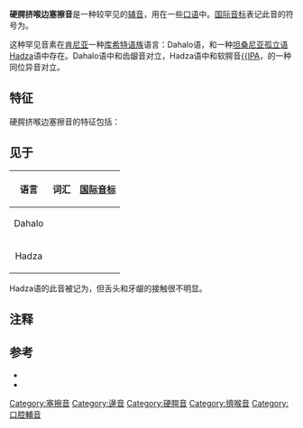 {{NoteTA
|1=腭
}}
{{infobox IPA
| above = 硬腭挤喉边塞擦音
| ipa symbol = cʎ̝̊ʼ}}
'''硬腭挤喉边塞擦音'''是一种较罕见的[[辅音|辅音]]，用在一些[[口语|口语]]中。[[国际音标|国际音标]]表记此音的符号为{{angbr IPA|c͡ʎ̝̊ʼ}}。

这种罕见音素在[[肯尼亚|肯尼亚]]一种[[库希特语族|库希特语族]]语言：Dahalo语，和一种[[坦桑尼亚|坦桑尼亚]][[孤立语|孤立语]]Hadza语中存在。Dahalo语中{{IPA|/c͡ʎ̥̝ʼ/}}和齿龈音{{IPA|/tɬʼ/}}对立，Hadza语中和软腭音[[软腭挤喉边塞擦音|{{IPA]]，{{IPA|/kʼ/}}的一种同位异音对立。

==特征==
硬腭挤喉边塞擦音的特征包括：

{{affricate}}
{{palatal}}
{{voiceless short}}
{{oral}}
{{lateral}}
{{ejective}}

==见于==
{| class="wikitable"
! colspan="2"| 语言 !! 词汇 !! [[国际音标|国际音标]]!! 意义
|-
| colspan="2" align="center"|Dahalo{{sfnp|Maddieson|Spajić|Sands|Ladefoged|1993|p=36}} || colspan=2 align=center| {{IPA|[ʔacʎ̝̊ʼáno]}} ||精液
|-
| colspan="2" align="center"|Hadza{{sfnp|Ladefoged|Maddieson|1996|p=209}} || colspan=2 align=center| {{IPA|[mitcʎ̝̊ʼa]}} ||骨
|}
Hadza语的此音被记为{{IPA|[t͡ʎ̥̝ʼ]}}，但舌头和牙龈的接触很不明显。

==注释==
{{reflist}}

==参考==
{{refbegin}}
* {{SOWL|mode=cs2}}
* {{citation
|last1=Maddieson
|first1=Ian
|authorlink1=Ian Maddieson
|last2=Spajić
|first2=Siniša
|last3=Sands
|first3=Bonny
|last4=Ladefoged
|first4=Peter
|authorlink4=Peter Ladefoged
|year=1993
|chapter=Phonetic structures of Dahalo
|editor-last1=Maddieson
|editor-first1=Ian
|title=UCLA working papers in phonetics: Fieldwork studies of targeted languages
|volume=84
|pages=25–65
|publication-place=Los Angeles
|publisher=The UCLA Phonetics Laboratory Group
|url=http://escholarship.org/uc/item/8k45g432
|accessdate=2020-12-31
|archive-date=2020-11-22
|archive-url=https://web.archive.org/web/20201122012833/https://escholarship.org/uc/item/8k45g432
|dead-url=no
}}
{{refend}}

{{IPA navigation}}

[[Category:塞擦音|Category:塞擦音]]
[[Category:邊音|Category:邊音]]
[[Category:硬腭音|Category:硬腭音]]
[[Category:擠喉音|Category:擠喉音]]
[[Category:口腔輔音|Category:口腔輔音]]
